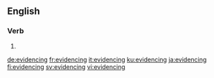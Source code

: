==English==

===Verb===
{{head|en|present participle}}

# {{present participle of|evidence|lang=en|nocat=1}}

[[de:evidencing]]
[[fr:evidencing]]
[[it:evidencing]]
[[ku:evidencing]]
[[ja:evidencing]]
[[fi:evidencing]]
[[sv:evidencing]]
[[vi:evidencing]]